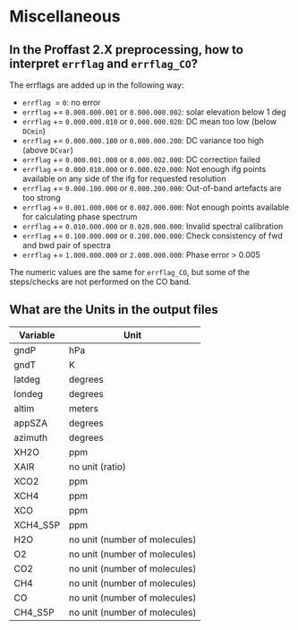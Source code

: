 
# Miscellaneous

## In the Proffast 2.X preprocessing, how to interpret `errflag` and `errflag_CO`?

The errflags are added up in the following way:

- `errflag` &nbsp;= `0`: no error
- `errflag` += `0.000.000.001` or `0.000.000.002`: solar elevation below 1 deg
- `errflag` += `0.000.000.010` or `0.000.000.020`: DC mean too low (below `DCmin`)
- `errflag` += `0.000.000.100` or `0.000.000.200`: DC variance too high (above `DCvar`)
- `errflag` += `0.000.001.000` or `0.000.002.000`: DC correction failed
- `errflag` += `0.000.010.000` or `0.000.020.000`: Not enough ifg points available on any side of the ifg for requested resolution
- `errflag` += `0.000.100.000` or `0.000.200.000`: Out-of-band artefacts are too strong
- `errflag` += `0.001.000.000` or `0.002.000.000`: Not enough points available for calculating phase spectrum
- `errflag` += `0.010.000.000` or `0.020.000.000`: Invalid spectral calibration
- `errflag` += `0.100.000.000` or `0.200.000.000`: Check consistency of fwd and bwd pair of spectra
- `errflag` += `1.000.000.000` or `2.000.000.000`: Phase error > 0.005

The numeric values are the same for `errflag_CO`, but some of the steps/checks are not performed on the CO band.

## What are the Units in the output files

| Variable | Unit |
| --- | --- |
| gndP |  hPa |
| gndT |  K |
| latdeg  | degrees |
| londeg  | degrees |
| altim  | meters |
| appSZA | degrees |
| azimuth | degrees |
| XH2O | ppm |
| XAIR | no unit (ratio) |
| XCO2 | ppm |
| XCH4 | ppm |
| XCO | ppm |
| XCH4_S5P | ppm |
| H2O | no unit (number of molecules) |
| O2 | no unit (number of molecules) |
| CO2 | no unit (number of molecules) |
| CH4 | no unit (number of molecules) |
| CO | no unit (number of molecules) |
| CH4_S5P | no unit (number of molecules) |